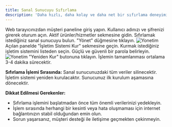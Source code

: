 ```yaml
---
title: Sanal Sunucuyu Sıfırlama
description: 'Daha hızlı, daha kolay ve daha net bir sıfırlama deneyimi için rehberimizi takip edin!'
---
```


<Steps>
  <Step title="Müşteri Paneline Giriş">
    Web tarayıcınızdan müşteri paneline giriş yapın.
    Kullanıcı adınızı ve şifrenizi girerek oturum açın.
  </Step>
  <Step title="Sanal Sunucu Seçimi">
    Aktif ürünler/hizmetler sekmesine gidin.
    Sıfırlamak istediğiniz sanal sunucuyu bulun.
    "Yönet" düğmesine tıklayın.
    <img
      src="https://media.discordapp.net/attachments/700411766659612712/1253347212751278092/image.png?ex=6675860d&is=6674348d&hm=70008179b0de7ab4568479028be11b06d6ab512e1f74da6832dd781e93efb1bd&=&format=webp&quality=lossless&width=728&height=147"
      alt="Yonetim"
    />
  </Step>
  <Step title="İşletim Sistemi Kurulumu">
    Açılan panelde "İşletim Sistemi Kur" sekmesine geçin.
    Kurmak istediğiniz işletim sistemini listeden seçin.
    Güçlü ve güvenli bir parola belirleyin.
    <img
      src="https://media.discordapp.net/attachments/1251481867459493969/1253354552535810078/image.png?ex=66758ce3&is=66743b63&hm=1e75212b9649c199375b02e9eda9c33050432ede16094d073a0542235a324c43&=&format=webp&quality=lossless&width=643&height=654"
      alt="Yonetim"
    />
  </Step>
  <Step title="Sıfırlama İşleminin Başlatılması">
    "Yeniden Kur" butonuna tıklayın.
    İşlemin tamamlanması ortalama 3-4 dakika sürecektir.
  </Step>
</Steps>

**Sıfırlama İşlemi Sırasında:**
Sanal sunucunuzdaki tüm veriler silinecektir.
İşletim sistemi yeniden kurulacaktır.
Sunucunuz ilk kurulum aşamasına dönecektir.

**Dikkat Edilmesi Gerekenler:**
- Sıfırlama işlemini başlatmadan önce tüm önemli verilerinizi yedekleyin.
- İşlem sırasında herhangi bir kesinti veya hata oluşmaması için internet bağlantınızın stabil olduğundan emin olun.
- Sorun yaşarsanız, müşteri desteği ile iletişime geçmekten çekinmeyin.
